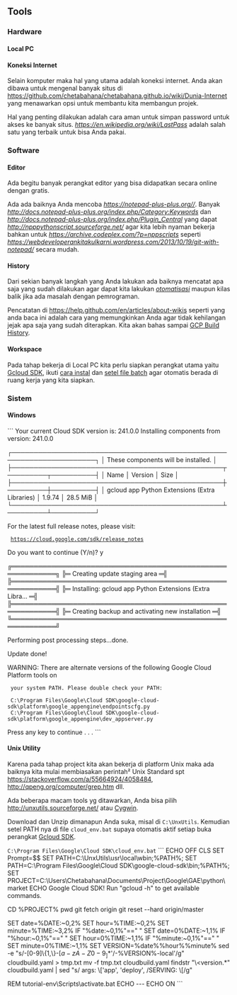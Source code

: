 ==Tools==
===Hardware===
====Local PC====
====Koneksi Internet====
Selain komputer maka hal yang utama adalah koneksi internet. Anda akan dibawa untuk mengenal banyak situs di [[Dunia Internet|https://github.com/chetabahana/chetabahana.github.io/wiki/Dunia-Internet]] yang menawarkan opsi untuk membantu kita membangun projek. 

Hal yang penting dilakukan adalah cara aman untuk simpan password untuk akses ke banyak situs. ''[[Lasspass|https://en.wikipedia.org/wiki/LastPass]]'' adalah salah satu yang terbaik untuk bisa Anda pakai.

===Software===

====Editor====
Ada begitu banyak perangkat editor yang bisa didapatkan secara online dengan gratis. 

Ada ada baiknya Anda mencoba ''[[Notepad++|https://notepad-plus-plus.org//]]''. Banyak ''[[fitur|http://docs.notepad-plus-plus.org/index.php/Category:Keywords]]'' dan ''[[plugin|http://docs.notepad-plus-plus.org/index.php/Plugin_Central]]'' yang dapat ''[[diprogram|http://npppythonscript.sourceforge.net/]]'' agar kita lebih nyaman bekerja bahkan untuk ''[[otomatisasi|https://archive.codeplex.com/?p=nppscripts]]'' seperti ''[[update git repository|https://webdeveloperankitakulkarni.wordpress.com/2013/10/19/git-with-notepad/]]'' secara mudah. 

====History====
Dari sekian banyak langkah yang Anda lakukan ada baiknya mencatat apa saja yang sudah dilakukan agar dapat kita lakukan ''[[Penyetelan-Aplikasi#otomatisasi|otomatisasi]]'' maupun kilas balik jika ada masalah dengan pemrograman. 

Pencatatan di [[GitHub Wiki|https://help.github.com/en/articles/about-wikis]] seperti yang anda baca ini adalah cara yang memungkinkan Anda agar tidak kehilangan jejak apa saja yang sudah diterapkan. Kita akan bahas sampai [[Continuous-Delivery#gcp-build-history|GCP Build History]].

====Workspace====
Pada tahap bekerja di Local PC kita perlu siapkan perangkat utama yaitu [[Perangkat#Jenis_Layanan|Gcloud SDK]], ikuti [[Local-PC#Windows|cara instal]] dan [[Local-PC#unix-utility|setel file batch]] agar otomatis berada di ruang kerja yang kita siapkan.


===Sistem===
====Windows====
```
Your current Cloud SDK version is: 241.0.0
Installing components from version: 241.0.0

┌─────────────────────────────────────────────────────────────────────┐
│                 These components will be installed.                 │
├────────────────────────────────────────────────┬─────────┬──────────┤
│                      Name                      │ Version │   Size   │
├────────────────────────────────────────────────┼─────────┼──────────┤
│ gcloud app Python Extensions (Extra Libraries) │  1.9.74 │ 28.5 MiB │
└────────────────────────────────────────────────┴─────────┴──────────┘

For the latest full release notes, please visit:
  https://cloud.google.com/sdk/release_notes

Do you want to continue (Y/n)?  y

╔════════════════════════════════════════════════════════════╗
╠═ Creating update staging area                             ═╣
╠════════════════════════════════════════════════════════════╣
╠═ Installing: gcloud app Python Extensions (Extra Libra... ═╣
╠════════════════════════════════════════════════════════════╣
╠═ Creating backup and activating new installation          ═╣
╚════════════════════════════════════════════════════════════╝

Performing post processing steps...done.

Update done!

WARNING:   There are alternate versions of the following Google Cloud Platform tools on
  your system PATH. Please double check your PATH:

  C:\Program Files\Google\Cloud SDK\google-cloud-sdk\platform\google_appengine\endpointscfg.py
  C:\Program Files\Google\Cloud SDK\google-cloud-sdk\platform\google_appengine\dev_appserver.py


Press any key to continue . . .
```

====Unix Utility====
Karena pada tahap project kita akan bekerja di platform Unix maka ada baiknya kita mulai membiasakan perintah² Unix Standard spt [[<code>sed</code>|https://stackoverflow.com/a/55664924/4058484]], [[<code>grep</code>|http://qpeng.org/computer/grep.htm]] dll. 

Ada beberapa macam tools yg ditawarkan, Anda bisa pilih [[UnxUtils|http://unxutils.sourceforge.net/]] atau [[Local-PC#Cygwin|Cygwin]]. 

Download dan Unzip dimanapun Anda suka, misal di <code>C:\UnxUtils</code>. Kemudian setel PATH nya di file <code>cloud_env.bat</code> supaya otomatis aktif setiap buka perangkat [[Local-PC#Ruang_Kerja|Gcloud SDK]].

<code>C:\Program Files\Google\Cloud SDK\cloud_env.bat</code>
```
ECHO OFF
CLS
SET Prompt=$$
SET PATH=C:\UnxUtils\usr\local\wbin;%PATH%;
SET PATH=C:\Program Files\Google\Cloud SDK\google-cloud-sdk\bin;%PATH%;
SET PROJECT=C:\Users\Chetabahana\Documents\Project\Google\GAE\python\market
ECHO Google Cloud SDK! Run "gcloud -h" to get available commands.

CD %PROJECT%
pwd
git fetch origin
git reset --hard origin/master

SET date=%DATE:~0,2%
SET hour=%TIME:~0,2%
SET minute=%TIME:~3,2%
IF "%date:~0,1%"==" " SET date=0%DATE:~1,1%
IF "%hour:~0,1%"==" " SET hour=0%TIME:~1,1%
IF "%minute:~0,1%"==" " SET minute=0%TIME:~1,1%
SET VERSION=%date%%hour%%minute%
sed -e "s/-[0-9]\{1,\}-\([a-zA-Z0-9_]*\)'/-%VERSION%-local'/g" cloudbuild.yaml > tmp.txt 
mv -f tmp.txt cloudbuild.yaml
findstr "\<version.*" cloudbuild.yaml | sed "s/  args: \['app', 'deploy', /SERVING: \[/g"

REM tutorial-env\Scripts\activate.bat
ECHO ---
ECHO ON
```
